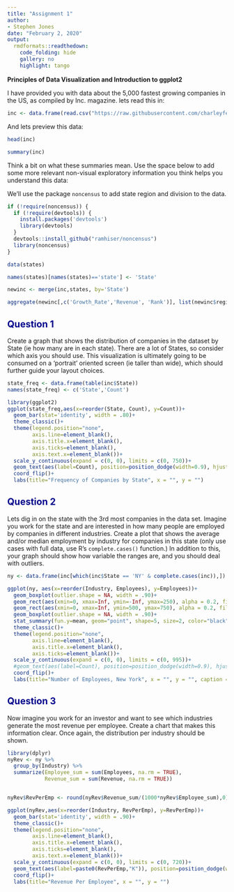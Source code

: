 ---
title: "Assignment 1"
author: 
- Stephen Jones
date: "February 2, 2020"
output:
  rmdformats::readthedown:
    code_folding: hide
    gallery: no
    highlight: tango
    lightbox: yes
    thumbnails: no
  html_document:
    code_folding: hide
    df_print: paged
---  

<style type="text/css">
pre {
  max-height: 150px;
  float: left;
  width: 100%;
  overflow-y: auto;
}
pre.r {
max-height: none;
}
h1.title {
  color: DarkBlue;
  font-weight: bold;
}
h1 { /* Header 1 */
  color: DarkBlue;
  font-weight: bold;
}
h2 { /* Header 2 */
  color: DarkBlue;
  font-weight: bold;
}
h3 { /* Header 3 */
  color: DarkBlue;
  font-weight: bold;
}
h4 { /* Header 3 */
  color: DarkBlue;
  font-weight: bold;
}
</style>

**Principles of Data Visualization and Introduction to ggplot2**

I have provided you with data about the 5,000 fastest growing companies in the US, as compiled by Inc. magazine. lets read this in:

```{r}

inc <- data.frame(read.csv("https://raw.githubusercontent.com/charleyferrari/CUNY_DATA_608/master/module1/Data/inc5000_data.csv", header= TRUE))

```

And lets preview this data:

```{r}

head(inc)

```
```{r}

summary(inc)

```

Think a bit on what these summaries mean. Use the space below to add some more relevant non-visual exploratory information you think helps you understand this data:

We'll use the package `noncensus` to add state region and division to the data.  

```{r message=FALSE, warning=FALSE}

if (!require(noncensus)) {
  if (!require(devtools)) {
    install.packages('devtools')
    library(devtools)
  }
  devtools::install_github("ramhiser/noncensus")
  library(noncensus)
}

data(states)

names(states)[names(states)=='state'] <- 'State'

newinc <- merge(inc,states, by='State')

```


```{r message=FALSE, warning=FALSE}

aggregate(newinc[,c('Growth_Rate','Revenue', 'Rank')], list(newinc$region), mean)

```


## Question 1

Create a graph that shows the distribution of companies in the dataset by State (ie how many are in each state). There are a lot of States, so consider which axis you should use. This visualization is ultimately going to be consumed on a 'portrait' oriented screen (ie taller than wide), which should further guide your layout choices.

```{r message=FALSE, warning=FALSE, fig.align='center',fig.width=8,fig.height=8}

state_freq <- data.frame(table(inc$State))
names(state_freq) <- c('State','Count')

library(ggplot2)
ggplot(state_freq,aes(x=reorder(State, Count), y=Count))+
  geom_bar(stat='identity', width = .80)+
  theme_classic()+
  theme(legend.position="none", 
        axis.line=element_blank(),
        axis.title.x=element_blank(),
        axis.ticks=element_blank(),
        axis.text.x=element_blank())+
  scale_y_continuous(expand = c(0, 0), limits = c(0, 750))+
  geom_text(aes(label=Count), position=position_dodge(width=0.9), hjust=-0.25)+
  coord_flip()+
  labs(title="Frequency of Companies by State", x = "", y = "")

```

## Question 2

Lets dig in on the state with the 3rd most companies in the data set. Imagine you work for the state and are interested in how many people are employed by companies in different industries. Create a plot that shows the average and/or median employment by industry for companies in this state (only use cases with full data, use R's `complete.cases()` function.) In addition to this, your graph should show how variable the ranges are, and you should deal with outliers.

```{r message=FALSE, warning=FALSE, fig.align='center',fig.width=8,fig.height=6}

ny <- data.frame(inc[which(inc$State == 'NY' & complete.cases(inc)),])

ggplot(ny, aes(x=reorder(Industry, Employees), y=Employees))+
  geom_boxplot(outlier.shape = NA, width = .90)+
  geom_rect(aes(xmin=0, xmax=Inf, ymin=-Inf, ymax=250), alpha = 0.2, fill="#EFEFEF")+
  geom_rect(aes(xmin=0, xmax=Inf, ymin=500, ymax=750), alpha = 0.2, fill="#EFEFEF")+
  geom_boxplot(outlier.shape = NA, width = .90)+
  stat_summary(fun.y=mean, geom="point", shape=5, size=2, color="black", fill="white")+
  theme_classic()+
  theme(legend.position="none", 
        axis.line=element_blank(),
        axis.title.x=element_blank(),
        axis.ticks=element_blank())+
  scale_y_continuous(expand = c(0, 0), limits = c(0, 995))+
  #geom_text(aes(label=Count), position=position_dodge(width=0.9), hjust=-0.25)+
  coord_flip()+
  labs(title="Number of Employees, New York", x = "", y = "", caption = "Diamonds represent mean values, outliers omitted\n Industries are listed in descending order of number of total employees")

```

## Question 3

Now imagine you work for an investor and want to see which industries generate the most revenue per employee. Create a chart that makes this information clear. Once again, the distribution per industry should be shown.

```{r message=FALSE, warning=FALSE, fig.align='center',fig.width=8}

library(dplyr)
nyRev <- ny %>%
  group_by(Industry) %>%
  summarize(Employee_sum = sum(Employees, na.rm = TRUE),
            Revenue_sum = sum(Revenue, na.rm = TRUE))


nyRev$RevPerEmp <- round(nyRev$Revenue_sum/(1000*nyRev$Employee_sum),0)

ggplot(nyRev,aes(x=reorder(Industry, RevPerEmp), y=RevPerEmp))+
  geom_bar(stat='identity', width = .90)+
  theme_classic()+
  theme(legend.position="none", 
        axis.line=element_blank(),
        axis.title.x=element_blank(),
        axis.ticks=element_blank(),
        axis.text.x=element_blank())+
  scale_y_continuous(expand = c(0, 0), limits = c(0, 720))+
  geom_text(aes(label=paste0(RevPerEmp,"K")), position=position_dodge(width=0.9), hjust=-0.25)+
  coord_flip()+
  labs(title="Revenue Per Employee", x = "", y = "")

```


